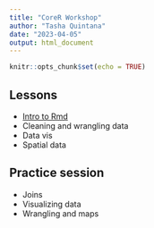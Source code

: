 ```yaml
---
title: "CoreR Workshop"
author: "Tasha Quintana"
date: "2023-04-05"
output: html_document
---
```


```r
knitr::opts_chunk$set(echo = TRUE)
```

## Lessons

- [Intro to Rmd](analysis/intro-to-rmark.html)
- Cleaning and wrangling data
- Data vis
- Spatial data

## Practice session

- Joins
- Visualizing data
- Wrangling and maps